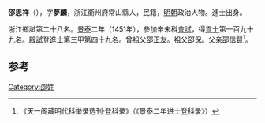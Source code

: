 {{Otheruses|other=名为邵梦麟的其他人物|邵梦麟}}

'''邵思祥'''（{{bd|1418年||？}}），字'''夢麟'''，浙江衢州府常山縣人，民籍，[[明朝|明朝]]政治人物。進士出身。

浙江鄉試第二十八名。[[景泰|景泰]]二年（1451年），參加辛未科[[會試|會試]]，得[[貢士|貢士]]第一百九十九名。[[殿試|殿試]]登[[進士|進士]]第三甲第四十九名。曾祖父[[邵正友|邵正友]]。祖父[[邵保|邵保]]。父亲[[邵信賢|邵信賢]]<ref>《天一阁藏明代科举录选刊·登科录》（《景泰二年进士登科录》）</ref>。

==参考==
{{reflist}}

{{景泰二年辛未科殿試金榜}}

{{Authority control}}

{{DEFAULTSORT:}}
[[Category:邵姓|Category:邵姓]]


{{明朝人物小作品}}